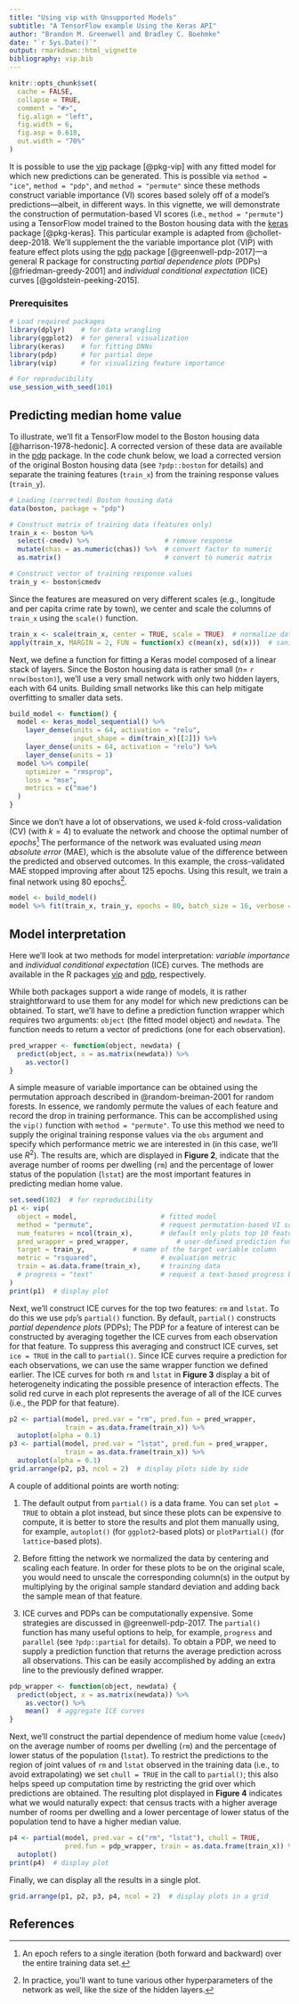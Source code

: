 ```yaml
---
title: "Using vip with Unsupported Models"
subtitle: "A TensorFlow example Using the Keras API"
author: "Brandon M. Greenwell and Bradley C. Boehmke"
date: "`r Sys.Date()`"
output: rmarkdown::html_vignette
bibliography: vip.bib
---
```


```r
knitr::opts_chunk$set(
  cache = FALSE,
  collapse = TRUE,
  comment = "#>",
  fig.align = "left",
  fig.width = 6, 
  fig.asp = 0.618,
  out.width = "70%"
)
```

It is possible to use the [vip](https://koalaverse.github.io/vip/index.html) package [@pkg-vip] with any fitted model for which new predictions can be generated. This is possible via `method = "ice"`, `method = "pdp"`, and `method = "permute"` since these methods construct variable importance (VI) scores based solely off of a model's predictions---albeit, in different ways. In this vignette, we will demonstrate the construction of permutation-based VI scores (i.e., `method = "permute"`) using a TensorFlow model trained to the Boston housing data with the [keras](https://keras.rstudio.com/) package [@pkg-keras]. This particular example is adapted from @chollet-deep-2018. We'll supplement the the variable importance plot (VIP) with feature effect plots using the [pdp](https://github.com/bgreenwell/pdp) package [@greenwell-pdp-2017]---a general R package for constructing *partial dependence plots* (PDPs) [@friedman-greedy-2001] and *individual conditional expectation* (ICE) curves [@goldstein-peeking-2015].


### Prerequisites

```r
# Load required packages
library(dplyr)    # for data wrangling
library(ggplot2)  # for general visualization
library(keras)    # for fitting DNNs
library(pdp)      # for partial depe
library(vip)      # for visualizing feature importance

# For reproducibility
use_session_with_seed(101)
```


## Predicting median home value

To illustrate, we'll fit a TensorFlow model to the Boston housing data [@harrison-1978-hedonic]. A corrected version of these data are available in the [pdp](https://github.com/bgreenwell/pdp) package. In the code chunk below, we load a corrected version of the original Boston housing data (see `?pdp::boston` for details) and separate the training features (`train_x`) from the training response values (`train_y`).

```r
# Loading (corrected) Boston housing data
data(boston, package = "pdp")

# Construct matrix of training data (features only)
train_x <- boston %>%
  select(-cmedv) %>%                   # remove response
  mutate(chas = as.numeric(chas)) %>%  # convert factor to numeric
  as.matrix()                          # convert to numeric matrix

# Construct vector of training response values
train_y <- boston$cmedv
```

Since the features are measured on very different scales (e.g., longitude and per capita crime rate by town), we center and scale the columns of `train_x` using the `scale()` function.

```r
train_x <- scale(train_x, center = TRUE, scale = TRUE)  # normalize data
apply(train_x, MARGIN = 2, FUN = function(x) c(mean(x), sd(x)))  # sanity check
```

Next, we define a function for fitting a Keras model composed of a linear stack of layers. Since the Boston housing data is rather small ($n =$ `r nrow(boston)`), we'll use a very small network with only two hidden layers, each with 64 units. Building small networks like this can help mitigate overfitting to smaller data sets.

```r
build_model <- function() {                                
  model <- keras_model_sequential() %>%
    layer_dense(units = 64, activation = "relu",
                input_shape = dim(train_x)[[2]]) %>%
    layer_dense(units = 64, activation = "relu") %>%
    layer_dense(units = 1)
  model %>% compile(
    optimizer = "rmsprop",
    loss = "mse",
    metrics = c("mae")
  )
}
```

Since we don't have a lot of observations, we used $k$-fold cross-validation (CV) (with $k = 4$) to evaluate the network and choose the optimal number of *epochs*^[An epoch refers to a single iteration (both forward and backward) over the entire training data set.] The performance of the network was evaluated using *mean absolute error* (MAE), which is the absolute value of the difference between the predicted and observed outcomes. In this example, the cross-validated MAE stopped improving after about 125 epochs. Using this result, we train a final network using 80 epochs^[In practice, you'll want to tune various other hyperparameters of the network as well, like the size of the hidden layers.].

```r
model <- build_model()
model %>% fit(train_x, train_y, epochs = 80, batch_size = 16, verbose = 0)
```


## Model interpretation

Here we'll look at two methods for model interpretation: *variable importance* and *individual conditional expectation* (ICE) curves. The methods are available in the R packages [vip](https://koalaverse.github.io/vip/index.html) and [pdp](https://github.com/bgreenwell/pdp), respectively.

While both packages support a wide range of models, it is rather straightforward to use them for any model for which new predictions can be obtained. To start, we'll have to define a prediction function wrapper which requires two arguments: `object` (the fitted model object) and `newdata`. The function needs to return a vector of predictions (one for each observation).

```r
pred_wrapper <- function(object, newdata) {
  predict(object, x = as.matrix(newdata)) %>%
    as.vector()
}
```

A simple measure of variable importance can be obtained using the permutation approach described in @random-breiman-2001 for random forests. In essence, we randomly permute the values of each feature and record the drop in training performance. This can be accomplished using the `vip()` function with `method = "permute"`. To use this method we need to supply the original training response values via the `obs` argument and specify which performance metric we are interested in (in this case, we'll use $R^2$). The results are, which are displayed in **Figure 2**, indicate that the average number of rooms per dwelling (`rm`) and the percentage of lower status of the population (`lstat`) are the most important features in predicting median home value.

```r
set.seed(102)  # for reproducibility
p1 <- vip(
  object = model,                     # fitted model
  method = "permute",                 # request permutation-based VI scores
  num_features = ncol(train_x),       # default only plots top 10 features
  pred_wrapper = pred_wrapper,            # user-defined prediction function
  target = train_y,            # name of the target variable column
  metric = "rsquared",                # evaluation metric
  train = as.data.frame(train_x),     # training data
  # progress = "text"                 # request a text-based progress bar
)
print(p1)  # display plot
```

Next, we'll construct ICE curves for the top two features: `rm` and `lstat`. To do this we use `pdp`'s `partial()` function. By default, `partial()` constructs *partial dependence plots* (PDPs); The PDP for a feature of interest can be constructed by averaging together the ICE curves from each observation for that feature. To suppress this averaging and construct ICE curves, set `ice = TRUE` in the call to `partial()`. Since ICE curves require a prediction for each observations, we can use the same wrapper function we defined earlier. The ICE curves for both `rm` and `lstat` in **Figure 3** display a bit of heterogeneity indicating the possible presence of interaction effects. The solid red curve in each plot represents the average of all of the ICE curves (i.e., the PDP for that feature). 

```r
p2 <- partial(model, pred.var = "rm", pred.fun = pred_wrapper, 
              train = as.data.frame(train_x)) %>%
  autoplot(alpha = 0.1)
p3 <- partial(model, pred.var = "lstat", pred.fun = pred_wrapper, 
              train = as.data.frame(train_x)) %>%
  autoplot(alpha = 0.1)
grid.arrange(p2, p3, ncol = 2)  # display plots side by side
```

A couple of additional points are worth noting:

1. The default output from `partial()` is a data frame. You can set `plot = TRUE` to obtain a plot instead, but since these plots can be expensive to compute, it is better to store the results and plot them manually using, for example, `autoplot()` (for `ggplot2`-based plots) or `plotPartial()` (for `lattice`-based plots).

2. Before fitting the network we normalized the data by centering and scaling each feature. In order for these plots to be on the original scale, you would need to unscale the corresponding column(s) in the output by multiplying by the original sample standard deviation and adding back the sample mean of that feature.

3. ICE curves and PDPs can be computationally expensive. Some strategies are discussed in @greenwell-pdp-2017. The `partial()` function has many useful options to help, for example, `progress` and `parallel` (see `?pdp::partial` for details).
To obtain a PDP, we need to supply a prediction function that returns the average prediction across all observations. This can be easily accomplished by adding an extra line to the previously defined wrapper.

```r
pdp_wrapper <- function(object, newdata) {
  predict(object, x = as.matrix(newdata)) %>%
    as.vector() %>%
    mean()  # aggregate ICE curves
}
```

Next, we'll construct the partial dependence of medium home value (`cmedv`) on the average number of rooms per dwelling (`rm`) and the percentage of lower status of the population (`lstat`). To restrict the predictions to the region of joint values of `rm` and `lstat` observed in the training data (i.e., to avoid extrapolating) we set `chull = TRUE` in the call to `partial()`; this also helps speed up computation time by restricting the grid over which predictions are obtained. The resulting plot displayed in **Figure 4** indicates what we would naturally expect: that census tracts with a higher average number of rooms per dwelling and a lower percentage of lower status of the population tend to have a higher median value.

```r
p4 <- partial(model, pred.var = c("rm", "lstat"), chull = TRUE, 
              pred.fun = pdp_wrapper, train = as.data.frame(train_x)) %>%
  autoplot()
print(p4)  # display plot
```

Finally, we can display all the results in a single plot.

```r
grid.arrange(p1, p2, p3, p4, ncol = 2)  # display plots in a grid
```

## References
